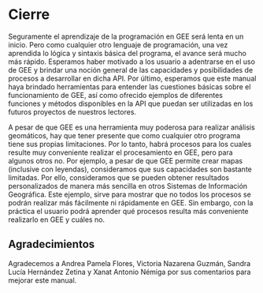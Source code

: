\newpage
# Cierre

Seguramente el aprendizaje de la programación en GEE será lenta en un inicio. Pero como cualquier otro lenguaje de programación, una vez aprendida lo lógica y sintaxis básica del programa, el avance será mucho más rápido.  Esperamos haber motivado a los usuario a adentrarse en el uso de GEE y brindar una noción general de las capacidades y posibilidades de procesos a desarrollar en dicha API. Por último, esperamos que este manual haya brindado herramientas para entender las cuestiones básicas sobre el funcionamiento de GEE, así como ofrecido ejemplos de diferentes funciones y métodos disponibles en la API que puedan ser utilizadas en los futuros proyectos de nuestros lectores. 

A pesar de que GEE es una herramienta muy poderosa para realizar análisis geomáticos, hay que tener presente que como cualquier otro programa tiene sus propias limitaciones. Por lo tanto, habrá procesos para los cuales resulte muy conveniente realizar el procesamiento en GEE, pero para algunos otros no. Por ejemplo, a pesar de que GEE permite crear mapas (inclusive con leyendas), consideramos que sus capacidades son bastante limitadas. Por ello, consideramos que se pueden obtener resultados personalizados de manera más sencilla en otros Sistemas de Información Geográfica. Este ejemplo, sirve para mostrar que no todos los procesos se podrán realizar más fácilmente ni rápidamente en GEE. Sin embargo, con la práctica el usuario podrá aprender qué procesos resulta más conveniente realizarlo en GEE y cuáles no. 

## Agradecimientos

Agradecemos a Andrea Pamela Flores, Victoria Nazarena Guzmán, Sandra Lucía Hernández Zetina y Xanat Antonio Némiga por sus comentarios para mejorar este manual.
